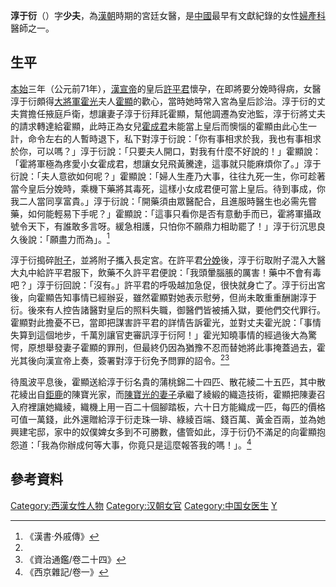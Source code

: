 '''淳于衍'''（{{bd|？||？年|catIdx=C}}）字'''少夫'''，為[[漢朝|漢朝]]時期的宮廷女醫，是[[中國|中國]]最早有文獻紀錄的女性[[婦產科|婦產科]]醫師之一。

==生平==
[[本始|本始]]三年（公元前71年），[[漢宣帝|漢宣帝]]的皇后[[許平君|許平君]]懷孕，在即將要分娩時得病，女醫淳于衍頗得[[大將軍_(東亞)|大將軍]][[霍光|霍光]]夫人[[霍顯|霍顯]]的歡心，當時她時常入宮為皇后診治。淳于衍的丈夫賞擔任掖庭戶衛，想讓妻子淳于衍拜託霍顯，幫他調遷為安池監，淳于衍將丈夫的請求轉達給霍顯，此時正為女兒[[霍成君|霍成君]]未能當上皇后而懊惱的霍顯由此心生一計，命令左右的人暫時退下，私下對淳于衍說：「你有事相求於我，我也有事相求於你，可以嗎？」淳于衍說：「只要夫人開口，對我有什麼不好說的！」霍顯說：「霍將軍極為疼愛小女霍成君，想讓女兒飛黃騰達，這事就只能麻煩你了。」淳于衍說：「夫人意欲如何呢？」霍顯說：「婦人生產乃大事，往往九死一生，你可趁著當今皇后分娩時，乘機下藥將其毒死，這樣小女成君便可當上皇后。待到事成，你我二人當同享富貴。」淳于衍說：「開藥須由眾醫配合，且進服時醫生也必需先嘗藥，如何能輕易下手呢？」霍顯說：「這事只看你是否有意動手而已，霍將軍攝政號令天下，有誰敢多言呀。緩急相護，只怕你不願鼎力相助罷了！」淳于衍沉思良久後說：「願盡力而為」。<ref name=hs1>《漢書·外戚傳》</ref>

淳于衍搗碎[[附子|附子]]，並將附子攜入長定宮。在許平君[[分娩|分娩]]後，淳于衍取附子混入大醫大丸中給許平君服下，飲藥不久許平君便說：「我頭暈腦脹的厲害！藥中不會有毒吧？」淳于衍回說：「沒有。」許平君的呼吸越加急促，很快就身亡了。淳于衍出宮後，向霍顯告知事情已經辦妥，雖然霍顯對她表示慰勞，但尚未敢重重酬謝淳于衍。後來有人控告諸醫對皇后的照料失職，御醫們皆被捕入獄，要他們交代罪行。霍顯對此擔憂不已，當即把謀害許平君的詳情告訴霍光，並對丈夫霍光說：「事情失算到這個地步，千萬別讓官吏審訊淳于衍阿！」霍光知曉事情的經過後大為驚愕，原想舉發妻子霍顯的罪刑，但最終仍因為猶豫不忍而替她將此事掩蓋過去，霍光其後向漢宣帝上奏，簽署對淳于衍免予問罪的詔令。<ref name=hs1/><ref>《資治通鑑/卷二十四》</ref>

待風波平息後，霍顯送給淳于衍名貴的蒲桃錦二十四匹、散花綾二十五匹，其中散花綾出自[[鉅鹿|鉅鹿]]的陳寶光家，而[[陈宝光妻|陳寶光的妻子]]承繼了綾緞的織造技術，霍顯把陳妻召入府裡讓她織綾，織機上用一百二十個腳踏板，六十日方能織成一匹，每匹的價格可值一萬錢，此外還贈給淳于衍走珠一琲、綠綾百端、錢百萬、黃金百兩，並為她興建宅邸，家中的奴僕婢女多到不可勝數，儘管如此，淳于衍仍不滿足的向霍顯抱怨道：「我為你辦成何等大事，你竟只是這麼報答我的嗎！」。<ref>《西京雜記/卷一》</ref>

==參考資料==
{{reflist}}

{{DEFAULTSORT:C}}
[[Category:西漢女性人物|Category:西漢女性人物]]
[[Category:汉朝女官|Category:汉朝女官]]
[[Category:中国女医生|Category:中国女医生]]
[[Category:淳于姓|Y]]
